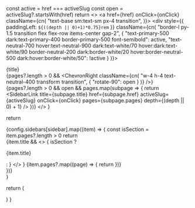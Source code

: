 
  const active = href === activeSlug
  const open = activeSlug?.startsWith(href)
  return <>
      <a
        href={href}
        onClick={onClick}
        className={cn(
            "text-base sm:text-sm px-4 transition",
          )}>
            <div
              style={{ paddingLeft: `${((depth || 0)+1)*0.75}rem` }}
              className={cn(
            "border-l py-1.5 transition flex flex-row items-center gap-2",
            {
              "text-primary-500 dark:text-primary-400 border-primary-500 font-semibold": active,
              "text-neutral-700 hover:text-neutral-900 dark:text-white/70 hover:dark:text-white/90 border-neutral-200 dark:border-white/20 hover:border-neutral-500 dark:hover:border-white/50": !active
            }
          )}>
            <div className="flex-grow">
              {title}
            </div>
            {pages?.length > 0 && <ChevronRight className={cn(
                "w-4 h-4 text-neutral-400 transform transition",
                { "rotate-90": open }
              )} />}
          </div>
        </a>
        {pages?.length > 0 && open && pages.map(subpage => {
          return <SidebarLink
              title={subpage.title}
              href={subpage.href}
              activeSlug={activeSlug}
              onClick={onClick}
              pages={subpage.pages}
              depth={(depth || 0) + 1}
            />
        })}
      </>
}

  return <div className="flex flex-col flex-grow gap-8">
      {config.sidebars[sidebar].map((item) => {
        const isSection = item.pages?.length > 0
        return <div className="flex flex-col">
            {item.title &&
              <>
                { isSection ?
                  <p className="text-base sm:text-sm font-semibold px-4 mb-2">
                    {item.title}
                  </p> : <SidebarLink
                    title={item.title}
                    href={item.href}
                    activeSlug={activeSlug}
                    onClick={onClick}
                  />
                }
              </>
            }
            {item.pages?.map((page) => {
              return <SidebarLink
                  title={page.title}
                  href={page.href}
                  activeSlug={activeSlug}
                  onClick={onClick}
                  pages={page.pages}
                />
            })}
          </div>
      })}
    </div>
}

  return (
    <div className="z-10 hidden md:block fixed inset-0 w-0 md:w-64 pt-24">
      <div className="absolute w-full">
        <div className="h-6 bg-gradient-to-b from-white to-white/0 dark:from-neutral-900 dark:to-neutral-900/0"/>
      </div>
      <div className="overflow-y-auto h-full pb-10 pt-[49px] hiddenScrollbar pl-4">
        <AppSidebarList sidebar={sidebar} activeSlug={activeSlug} />
      </div>
    </div>
  )
}

<AppSidebar sidebar="guides" activeSlug="/guides/getting-started/variables" />
